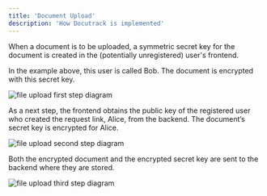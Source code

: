 ```yaml
---
title: 'Document Upload'
description: 'How Docutrack is implemented'
---
```

When a document is to be uploaded, a symmetric secret key for the document is created in the (potentially unregistered) user's frontend.

In the example above, this user is called Bob. The document is encrypted with this secret key.

![file upload first step diagram](https://github.com/icp-hub-it/ic-docutrack/raw/main/docs/images/upload_step1.png)

As a next step, the frontend obtains the public key of the registered user who created the request link, Alice, from the backend.
The document’s secret key is encrypted for Alice.

![file upload second step diagram](https://github.com/icp-hub-it/ic-docutrack/raw/main/docs/images/upload_step2.png)

Both the encrypted document and the encrypted secret key are sent to the backend where they are stored.

![file upload third step diagram](https://github.com/icp-hub-it/ic-docutrack/raw/main/docs/images/upload_step3.png)